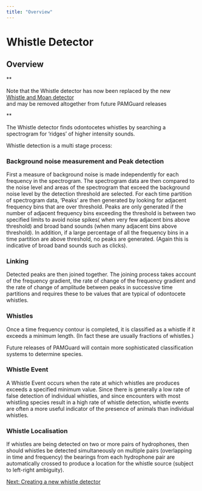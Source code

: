 ```yaml
---
title: "Overview"
---
```

Whistle Detector
================

Overview
--------

**

Note that the Whistle detector has now been replaced by the new  
[Whistle and Moan detector](../../whistleMoanHelp/docs/whistleMoan_Overview.html)  
and may be removed altogether from future PAMGuard releases

**

  
The Whistle detector finds odontocetes whistles by searching a spectrogram for 'ridges' of higher intensity sounds.

Whistle detection is a multi stage process:

### Background noise measurement and Peak detection

First a measure of background noise is made independently for each frequency in the spectrogram. The spectrogram data are then compared to the noise level and areas of the spectrogram that exceed the background noise level by the detection threshold are selected. For each time partition of spectrogram data, 'Peaks' are then generated by looking for adjacent frequency bins that are over threshold. Peaks are only generated if the number of adjacent frequency bins exceeding the threshold is between two specified limits to avoid noise spikes( when very few adjacent bins above threshold) and broad band sounds (when many adjacent bins above threshold). In addition, if a large percentage of all the frequency bins in a time partition are above threshold, no peaks are generated. (Again this is indicative of broad band sounds such as clicks).

### Linking

Detected peaks are then joined together. The joining process takes account of the frequency gradient, the rate of change of the frequency gradient and the rate of change of amplitude between peaks in successive time partitions and requires these to be values that are typical of odontocete whistles.

### Whistles

Once a time frequency contour is completed, it is classified as a whistle if it exceeds a minimum length. (In fact these are usually fractions of whistles.)

Future releases of PAMGuard will contain more sophisticated classification systems to determine species.

### Whistle Event

A Whistle Event occurs when the rate at which whistles are produces exceeds a specified minimum value. Since there is generally a low rate of false detection of individual whistles, and since encounters with most whistling species result in a high rate of whistle detection, whistle events are often a more useful indicator of the presence of animals than individual whistles.

### Whistle Localisation

If whistles are being detected on two or more pairs of hydrophones, then should whistles be detected simultaneously on multiple pairs (overlapping in time and frequency) the bearings from each hydrophone pair are automatically crossed to produce a location for the whistle source (subject to left-right ambiguity).

  

[Next: Creating a new whistle detector](whistleDetector_Creating.html)